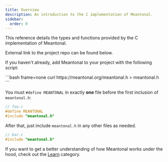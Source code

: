 ```yaml
---
title: Overview
description: An introduction to the C implementation of Meantonal.
sidebar:
  order: 0
---
```



This reference details the types and functions provided by the C implementation of Meantonal.

External link to the project repo can be found below.

<LinkCard title="GitHub repository" href="https://github.com/meantonal/meantonal-c" />

If you haven't already, add Meantonal to your project with the following script:

<Tabs>
  <TabItem label="Bash">
```bash frame=none
curl https://meantonal.org/meantonal.h > meantonal.h
```
  </TabItem>
</Tabs>

You must `#define MEANTONAL` in exactly **one** file before the first inclusion of `meantonal.h`:

```c
// foo.c
#define MEANTONAL
#include "meantonal.h"
```

After that, just include `meantonal.h` in any other files as needed.

```c
// bar.c
#include "meantonal.h"
```

If you want to get a better understanding of how Meantonal works under the hood, check out the [Learn](/learn) category.
